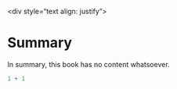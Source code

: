 \<div style="text align: justify"\>

# Summary

In summary, this book has no content whatsoever.

```r
1 + 1
```
